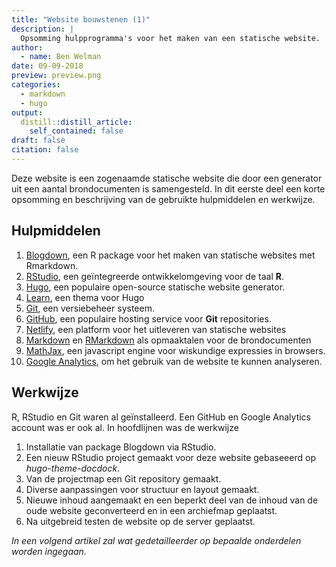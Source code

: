 ```yaml
---
title: "Website bouwstenen (1)"
description: |
  Opsomming hulpprogramma's voor het maken van een statische website.
author:
  - name: Ben Welman
date: 09-09-2018
preview: preview.png
categories:
  - markdown
  - hugo
output:
  distill::distill_article:
    self_contained: false
draft: false
citation: false
---
```


Deze website is een zogenaamde statische website die door een generator uit een aantal brondocumenten is samengesteld. In dit eerste deel een korte opsomming en beschrijving van de gebruikte hulpmiddelen en werkwijze.

## Hulpmiddelen

1.  [Blogdown](https://bookdown.org/yihui/blogdown/), een R package voor het maken van statische websites met Rmarkdown.
2.  [RStudio](https://www.rstudio.com/), een geïntegreerde ontwikkelomgeving voor de taal **R**.
3.  [Hugo](https://gohugo.io/), een populaire open-source statische website generator.
4.  [Learn](https://themes.gohugo.io/hugo-theme-learn/), een thema voor Hugo
5.  [Git](https://git-scm.com/), een versiebeheer systeem.
6.  [GitHub](https://github.com/), een populaire hosting service voor **Git** repositories.
7.  [Netlify](https://www.netlify.com/), een platform voor het uitleveren van statische websites
8.  [Markdown](https://daringfireball.net/projects/markdown/) en [RMarkdown](https://rmarkdown.rstudio.com/) als opmaaktalen voor de brondocumenten
9.  [MathJax](https://www.mathjax.org/), een javascript engine voor wiskundige expressies in browsers.
10.  [Google Analytics](https://analytics.google.com), om het gebruik van de website te kunnen analyseren.


## Werkwijze

R, RStudio en Git waren al geïnstalleerd. Een GitHub en Google Analytics account was er ook al. In hoofdlijnen was de werkwijze

1.  Installatie van package Blogdown via RStudio.
2.  Een nieuw RStudio project gemaakt voor deze website gebaseeerd op *hugo-theme-docdock*.
3.  Van de projectmap een Git repository gemaakt.
4.  Diverse aanpassingen voor structuur en layout gemaakt.
5.  Nieuwe inhoud aangemaakt en een beperkt deel van de inhoud van de oude website geconverteerd en in een archiefmap geplaatst.
6.  Na uitgebreid testen de website op de server geplaatst.

*In een volgend artikel zal wat gedetailleerder op bepaalde onderdelen worden ingegaan.*

